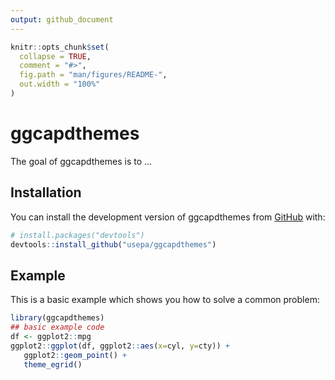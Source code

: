 ```yaml
---
output: github_document
---
```


<!-- README.md is generated from README.Rmd. Please edit that file -->

```r
knitr::opts_chunk$set(
  collapse = TRUE,
  comment = "#>",
  fig.path = "man/figures/README-",
  out.width = "100%"
)
```

# ggcapdthemes

<!-- badges: start -->
<!-- badges: end -->

The goal of ggcapdthemes is to ...

## Installation

You can install the development version of ggcapdthemes from [GitHub](https://github.com/) with:

``` r
# install.packages("devtools")
devtools::install_github("usepa/ggcapdthemes")
```

## Example

This is a basic example which shows you how to solve a common problem:

```r
library(ggcapdthemes)
## basic example code
df <- ggplot2::mpg
ggplot2::ggplot(df, ggplot2::aes(x=cyl, y=cty)) +
   ggplot2::geom_point() +
   theme_egrid()
```
